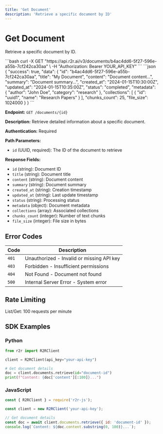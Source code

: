 ```yaml
---
title: 'Get Document'
description: 'Retrieve a specific document by ID'
---
```


# Get Document

Retrieve a specific document by ID.

<RequestExample>
```bash
curl -X GET "https://api.r2r.ai/v3/documents/b4ac4dd6-5f27-596e-a55b-7cf242ca30aa" \
  -H "Authorization: Bearer YOUR_API_KEY"
```
</RequestExample>

<ResponseExample>
```json
{
  "success": true,
  "data": {
    "id": "b4ac4dd6-5f27-596e-a55b-7cf242ca30aa",
    "title": "My Document",
    "content": "Document content...",
    "summary": "Document summary...",
    "created_at": "2024-01-15T10:30:00Z",
    "updated_at": "2024-01-15T10:35:00Z",
    "status": "completed",
    "metadata": {
      "author": "John Doe",
      "category": "research"
    },
    "collections": [
      {
        "id": "uuid1",
        "name": "Research Papers"
      }
    ],
    "chunks_count": 25,
    "file_size": 1024000
  }
}
```
</ResponseExample>

**Endpoint:** `GET /documents/{id}`

**Description:** Retrieve detailed information about a specific document.

**Authentication:** Required

**Path Parameters:**
- `id` (UUID, required): The ID of the document to retrieve

**Response Fields:**
- `id` (string): Document ID
- `title` (string): Document title
- `content` (string): Document content
- `summary` (string): Document summary
- `created_at` (string): Creation timestamp
- `updated_at` (string): Last update timestamp
- `status` (string): Processing status
- `metadata` (object): Document metadata
- `collections` (array): Associated collections
- `chunks_count` (integer): Number of text chunks
- `file_size` (integer): File size in bytes

## Error Codes

| Code | Description |
|------|-------------|
| `401` | Unauthorized - Invalid or missing API key |
| `403` | Forbidden - Insufficient permissions |
| `404` | Not Found - Document not found |
| `500` | Internal Server Error - System error |

## Rate Limiting

List/Get: 100 requests per minute

## SDK Examples

### Python

```python
from r2r import R2RClient

client = R2RClient(api_key="your-api-key")

# Get document details
doc = client.documents.retrieve(id="document-id")
print(f"Content: {doc['content'][:100]}...")
```

### JavaScript

```javascript
const { R2RClient } = require('r2r-js');

const client = new R2RClient('your-api-key');

// Get document details
const doc = await client.documents.retrieve({ id: 'document-id' });
console.log(`Content: ${doc.content.substring(0, 100)}...`);
``` 